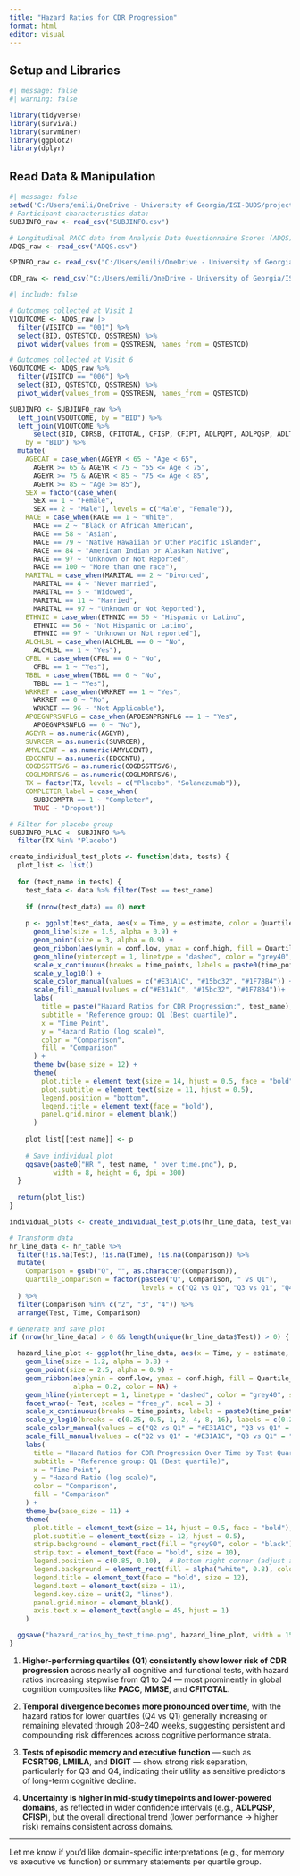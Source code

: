 ---
title: "Hazard Ratios for CDR Progression"
format: html
editor: visual
---

## Setup and Libraries

```{r setup}
#| message: false
#| warning: false

library(tidyverse)
library(survival)
library(survminer)
library(ggplot2)
library(dplyr)
```

## Read Data & Manipulation

```{r data-read}
#| message: false
setwd('C:/Users/emili/OneDrive - University of Georgia/ISI-BUDS/project-week1/A4SecondaryAnalysis/A4SecondaryAnalysis/A4_ClinicalData/Derived Data')
# Participant characteristics data:
SUBJINFO_raw <- read_csv("SUBJINFO.csv")

# Longitudinal PACC data from Analysis Data Questionnaire Scores (ADQS):
ADQS_raw <- read_csv("ADQS.csv")

SPINFO_raw <- read_csv("C:/Users/emili/OneDrive - University of Georgia/ISI-BUDS/project-week1/A4SecondaryAnalysis/A4SecondaryAnalysis/A4_ClinicalData/Raw Data/spinfo.csv")

CDR_raw <- read_csv("C:/Users/emili/OneDrive - University of Georgia/ISI-BUDS/project-week1/A4SecondaryAnalysis/A4SecondaryAnalysis/A4_ClinicalData/Raw Data/cdr.csv")
```

```{r data-manipulation}
#| include: false

# Outcomes collected at Visit 1
V1OUTCOME <- ADQS_raw |>
  filter(VISITCD == "001") %>%
  select(BID, QSTESTCD, QSSTRESN) %>%
  pivot_wider(values_from = QSSTRESN, names_from = QSTESTCD)

# Outcomes collected at Visit 6
V6OUTCOME <- ADQS_raw %>%
  filter(VISITCD == "006") %>%
  select(BID, QSTESTCD, QSSTRESN) %>%
  pivot_wider(values_from = QSSTRESN, names_from = QSTESTCD)

SUBJINFO <- SUBJINFO_raw %>%
  left_join(V6OUTCOME, by = "BID") %>%
  left_join(V1OUTCOME %>%
      select(BID, CDRSB, CFITOTAL, CFISP, CFIPT, ADLPQPT, ADLPQSP, ADLTOTAL), 
    by = "BID") %>%
  mutate(
    AGECAT = case_when(AGEYR < 65 ~ "Age < 65",
      AGEYR >= 65 & AGEYR < 75 ~ "65 <= Age < 75",
      AGEYR >= 75 & AGEYR < 85 ~ "75 <= Age < 85",
      AGEYR >= 85 ~ "Age >= 85"),
    SEX = factor(case_when(
      SEX == 1 ~ "Female",
      SEX == 2 ~ "Male"), levels = c("Male", "Female")),
    RACE = case_when(RACE == 1 ~ "White",
      RACE == 2 ~ "Black or African American",
      RACE == 58 ~ "Asian",
      RACE == 79 ~ "Native Hawaiian or Other Pacific Islander",
      RACE == 84 ~ "American Indian or Alaskan Native",
      RACE == 97 ~ "Unknown or Not Reported",
      RACE == 100 ~ "More than one race"),
    MARITAL = case_when(MARITAL == 2 ~ "Divorced",
      MARITAL == 4 ~ "Never married",
      MARITAL == 5 ~ "Widowed",
      MARITAL == 11 ~ "Married",
      MARITAL == 97 ~ "Unknown or Not Reported"),
    ETHNIC = case_when(ETHNIC == 50 ~ "Hispanic or Latino",
      ETHNIC == 56 ~ "Not Hispanic or Latino",
      ETHNIC == 97 ~ "Unknown or Not reported"),
    ALCHLBL = case_when(ALCHLBL == 0 ~ "No",
      ALCHLBL == 1 ~ "Yes"),
    CFBL = case_when(CFBL == 0 ~ "No",
      CFBL == 1 ~ "Yes"),
    TBBL = case_when(TBBL == 0 ~ "No",
      TBBL == 1 ~ "Yes"),
    WRKRET = case_when(WRKRET == 1 ~ "Yes",
      WRKRET == 0 ~ "No",
      WRKRET == 96 ~ "Not Applicable"),
    APOEGNPRSNFLG = case_when(APOEGNPRSNFLG == 1 ~ "Yes",
      APOEGNPRSNFLG == 0 ~ "No"),
    AGEYR = as.numeric(AGEYR),
    SUVRCER = as.numeric(SUVRCER),
    AMYLCENT = as.numeric(AMYLCENT),
    EDCCNTU = as.numeric(EDCCNTU),
    COGDSSTTSV6 = as.numeric(COGDSSTTSV6),
    COGLMDRTSV6 = as.numeric(COGLMDRTSV6),
    TX = factor(TX, levels = c("Placebo", "Solanezumab")),
    COMPLETER_label = case_when(
      SUBJCOMPTR == 1 ~ "Completer",
      TRUE ~ "Dropout"))

# Filter for placebo group
SUBJINFO_PLAC <- SUBJINFO %>% 
  filter(TX %in% "Placebo")
```

```{r}
create_individual_test_plots <- function(data, tests) {
  plot_list <- list()
  
  for (test_name in tests) {
    test_data <- data %>% filter(Test == test_name)
    
    if (nrow(test_data) == 0) next
    
    p <- ggplot(test_data, aes(x = Time, y = estimate, color = Quartile_Comparison)) +
      geom_line(size = 1.5, alpha = 0.9) +
      geom_point(size = 3, alpha = 0.9) +
      geom_ribbon(aes(ymin = conf.low, ymax = conf.high, fill = Quartile_Comparison), alpha = 0.25, color = NA) +
      geom_hline(yintercept = 1, linetype = "dashed", color = "grey40", size = 1) +
      scale_x_continuous(breaks = time_points, labels = paste0(time_points, "w")) +
      scale_y_log10() +
      scale_color_manual(values = c("#E31A1C", "#15bc32", "#1F78B4")) +
      scale_fill_manual(values = c("#E31A1C", "#15bc32", "#1F78B4"))+
      labs(
        title = paste("Hazard Ratios for CDR Progression:", test_name),
        subtitle = "Reference group: Q1 (Best quartile)",
        x = "Time Point",
        y = "Hazard Ratio (log scale)",
        color = "Comparison",
        fill = "Comparison"
      ) +
      theme_bw(base_size = 12) +
      theme(
        plot.title = element_text(size = 14, hjust = 0.5, face = "bold"),
        plot.subtitle = element_text(size = 11, hjust = 0.5),
        legend.position = "bottom",
        legend.title = element_text(face = "bold"),
        panel.grid.minor = element_blank()
      )
    
    plot_list[[test_name]] <- p
    
    # Save individual plot
    ggsave(paste0("HR_", test_name, "_over_time.png"), p, 
           width = 8, height = 6, dpi = 300)
  }
  
  return(plot_list)
}

individual_plots <- create_individual_test_plots(hr_line_data, test_vars)
```

```{r}
# Transform data
hr_line_data <- hr_table %>%
  filter(!is.na(Test), !is.na(Time), !is.na(Comparison)) %>%
  mutate(
    Comparison = gsub("Q", "", as.character(Comparison)),
    Quartile_Comparison = factor(paste0("Q", Comparison, " vs Q1"),
                                 levels = c("Q2 vs Q1", "Q3 vs Q1", "Q4 vs Q1"))
  ) %>%
  filter(Comparison %in% c("2", "3", "4")) %>%
  arrange(Test, Time, Comparison)

# Generate and save plot
if (nrow(hr_line_data) > 0 && length(unique(hr_line_data$Test)) > 0) {

  hazard_line_plot <- ggplot(hr_line_data, aes(x = Time, y = estimate, color = Quartile_Comparison, group = Quartile_Comparison)) +
    geom_line(size = 1.2, alpha = 0.8) +
    geom_point(size = 2.5, alpha = 0.9) +
    geom_ribbon(aes(ymin = conf.low, ymax = conf.high, fill = Quartile_Comparison), 
                alpha = 0.2, color = NA) +
    geom_hline(yintercept = 1, linetype = "dashed", color = "grey40", size = 0.8) +
    facet_wrap(~ Test, scales = "free_y", ncol = 3) +
    scale_x_continuous(breaks = time_points, labels = paste0(time_points, "w")) +
    scale_y_log10(breaks = c(0.25, 0.5, 1, 2, 4, 8, 16), labels = c(0.25, 0.5, 1, 2, 4, 8, 16)) +
    scale_color_manual(values = c("Q2 vs Q1" = "#E31A1C", "Q3 vs Q1" = "#15bc32", "Q4 vs Q1" = "#1F78B4")) +
    scale_fill_manual(values = c("Q2 vs Q1" = "#E31A1C", "Q3 vs Q1" = "#15bc32", "Q4 vs Q1" = "#1F78B4")) +
    labs(
      title = "Hazard Ratios for CDR Progression Over Time by Test Quartiles",
      subtitle = "Reference group: Q1 (Best quartile)",
      x = "Time Point",
      y = "Hazard Ratio (log scale)",
      color = "Comparison",
      fill = "Comparison"
    ) +
    theme_bw(base_size = 11) +
    theme(
      plot.title = element_text(size = 14, hjust = 0.5, face = "bold"),
      plot.subtitle = element_text(size = 12, hjust = 0.5),
      strip.background = element_rect(fill = "grey90", color = "black"),
      strip.text = element_text(face = "bold", size = 10),
      legend.position = c(0.85, 0.10),  # Bottom right corner (adjust as needed)
      legend.background = element_rect(fill = alpha("white", 0.8), color = "grey60"),
      legend.title = element_text(face = "bold", size = 12),
      legend.text = element_text(size = 11),
      legend.key.size = unit(2, "lines"),
      panel.grid.minor = element_blank(),
      axis.text.x = element_text(angle = 45, hjust = 1)
    )

  ggsave("hazard_ratios_by_test_time.png", hazard_line_plot, width = 15, height = 12, dpi = 300)
}
```

1.  **Higher-performing quartiles (Q1) consistently show lower risk of CDR progression** across nearly all cognitive and functional tests, with hazard ratios increasing stepwise from Q1 to Q4 — most prominently in global cognition composites like **PACC**, **MMSE**, and **CFITOTAL**.

2.  **Temporal divergence becomes more pronounced over time**, with the hazard ratios for lower quartiles (Q4 vs Q1) generally increasing or remaining elevated through 208–240 weeks, suggesting persistent and compounding risk differences across cognitive performance strata.

3.  **Tests of episodic memory and executive function** — such as **FCSRT96**, **LMIILA**, and **DIGIT** — show strong risk separation, particularly for Q3 and Q4, indicating their utility as sensitive predictors of long-term cognitive decline.

4.  **Uncertainty is higher in mid-study timepoints and lower-powered domains**, as reflected in wider confidence intervals (e.g., **ADLPQSP**, **CFISP**), but the overall directional trend (lower performance → higher risk) remains consistent across domains.

------------------------------------------------------------------------

Let me know if you'd like domain-specific interpretations (e.g., for memory vs executive vs function) or summary statements per quartile group.
